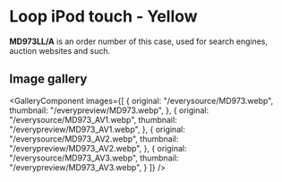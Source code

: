 
# Loop iPod touch - Yellow

<Callout type='info' emoji='👉🏻'>**MD973LL/A** is an order number of this case, used for search engines, auction websites and such.</Callout>

## Image gallery

<GalleryComponent
    images={[
      {
        original: "/everysource/MD973.webp",
        thumbnail: "/everypreview/MD973.webp",
      },
      {
        original: "/everysource/MD973_AV1.webp",
        thumbnail: "/everypreview/MD973_AV1.webp",
      },
      {
        original: "/everysource/MD973_AV2.webp",
        thumbnail: "/everypreview/MD973_AV2.webp",
      },
      {
        original: "/everysource/MD973_AV3.webp",
        thumbnail: "/everypreview/MD973_AV3.webp",
      }
    ]}
  />
